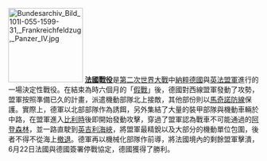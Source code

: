 [[File:Bundesarchiv_Bild_101I-055-1599-31,_Frankreichfeldzug,_Panzer_IV.jpg|150px]]
'''[[法國戰役|法國戰役]]'''是[[第二次世界大戰|第二次世界大戰]]中[[納粹德國|納粹德國]]與[[英國|英]][[法國|法]][[同盟國_(二戰)|盟軍]]進行的一場決定性戰役。在結束為時六個月的「[[假戰|假戰]]」後，德國對西線盟軍發動了攻勢，盟軍按照準備已久的計畫，派遣機動部隊北上接敵，其他部份則以[[馬奇諾防線|馬奇諾防線]]保護。實際上，德軍以北部部隊作為誘餌，另外集結了大量的裝甲部隊與機動車輛於中路，在盟軍進入[[比利時|比利時]]後即開始發動攻擊，穿過了盟軍認為戰車不可能通過的[[阿登森林|阿登森林]]，並一路直駛到[[英吉利海峽|英吉利海峽]]，將盟軍最精銳以及大部分的機動單位包圍，後者不得不從海上[[敦刻尔克战役|撤退]]。德軍再以機械化部隊作前導，將法國境內的剩餘盟軍擊潰，6月22日法國與德國簽署停戰協定，德國獲得了勝利。